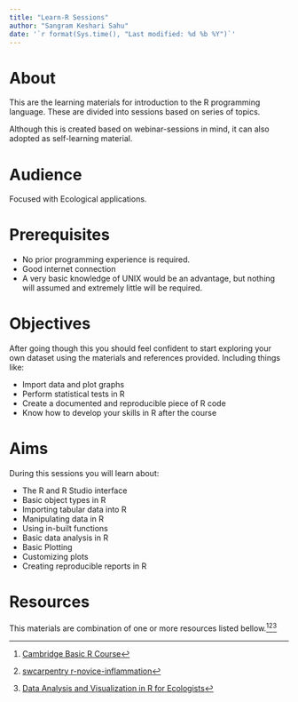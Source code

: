 ```yaml
---
title: "Learn-R Sessions"
author: "Sangram Keshari Sahu"
date: '`r format(Sys.time(), "Last modified: %d %b %Y")`'
---
```


# About

This are the learning materials for introduction to the R programming language. These are divided into sessions based on series of topics.

Although this is created based on webinar-sessions in mind, it can also adopted as self-learning material.

# Audience 

Focused with Ecological applications.

# Prerequisites

* No prior programming experience is required.
* Good internet connection
* A very basic knowledge of UNIX would be an advantage, but nothing will assumed and extremely little will be required.

# Objectives

After going though this you should feel confident to start exploring your own dataset using the materials and references provided. Including things like:

* Import data and plot graphs
* Perform statistical tests in R
* Create a documented and reproducible piece of R code
* Know how to develop your skills in R after the course

# Aims

During this sessions you will learn about: 

* The R and R Studio interface
* Basic object types in R
* Importing tabular data into R
* Manipulating data in R
* Using in-built functions
* Basic data analysis in R
* Basic Plotting
* Customizing plots
* Creating reproducible reports in R

# Resources

This materials are combination of one or more resources listed bellow.[^1][^2][^3]  

[^1]: [Cambridge Basic R Course](https://github.com/cambiotraining/r-intro)  
[^2]: [swcarpentry r-novice-inflammation](https://github.com/swcarpentry/r-novice-inflammation/)
[^3]: [Data Analysis and Visualization in R for Ecologists](https://datacarpentry.org/R-ecology-lesson/)
  
